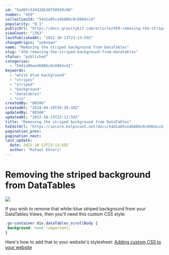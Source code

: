 ```yaml
---
id: "5ad8fc520428630750929c98"
number: "459"
collectionId: "54d1a05ce4b086c0c0964ccd"
popularity: "0.1"
publicUrl: "https://docs.gravitykit.com/article/459-removing-the-striped-background-from-datatables"
viewCount: "1363"
lastPublishedAt: "2022-10-13T23:13:59Z"
changeOrigin: "unknown"
name: "Removing the striped background from DataTables"
slug: "459-removing-the-striped-background-from-datatables"
status: "published"
categories: 
  - "54d1a06ee4b086c0c0964cd1"
keywords: 
  - "white blue background"
  - "stripes"
  - "striped"
  - "background"
  - "datatables"
  - "css"
createdBy: "80506"
createdAt: "2018-04-19T20:30:10Z"
updatedBy: "80506"
updatedAt: "2022-10-13T23:13:59Z"
title: "Removing the striped background from DataTables"
hsEditUrl: "https://secure.helpscout.net/docs/54d1a05ce4b086c0c0964ccd/article/5ad8fc520428630750929c98"
pagination_prev: 
pagination_next: 
last_update:
  date: 2022-10-13T23:13:59Z
  author: "Rafael Ehlers"
---
```


# Removing the striped background from DataTables

![](https://s3.amazonaws.com/helpscout.net/docs/assets/54c58489e4b051242988532c/images/5ad8fcdc0428630750929c9e/file-SNo6RTKpgi.jpg)

If you wish to remove that white-blue striped background from your DataTables Views, then you'll need this custom CSS style:

```css
.gv-container div.dataTables_scrollBody {
 background: none !important;
}
```

Here's how to add that to your website's stylesheet: [Adding custom CSS to your website](https://docs.gravitykit.com/article/246-adding-custom-css-to-your-website)